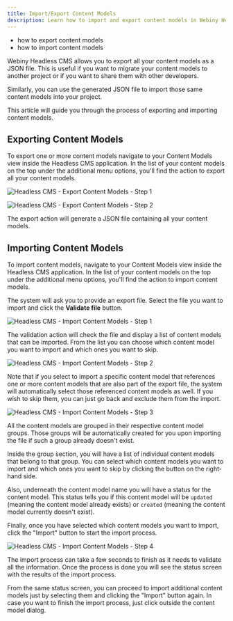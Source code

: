 ```yaml
---
title: Import/Export Content Models
description: Learn how to import and export content models in Webiny Headless CMS.
---
```



<Alert type="success" title="WHAT YOU'LL LEARN">

- how to export content models
- how to import content models

</Alert>

Webiny Headless CMS allows you to export all your content models as a JSON file. This is useful if you want to migrate your content models to another project or if you want to share them with other developers.

Similarly, you can use the generated JSON file to import those same content models into your project. 

This article will guide you through the process of exporting and importing content models.

## Exporting Content Models

To export one or more content models navigate to your Content Models view inside the Headless CMS application. In the list of your content models on the top under the additional menu options, you'll find the action to export all your content models. 

![Headless CMS - Export Content Models - Step 1](./assets/import-export-content-models/export-content-models-step-1.png)

![Headless CMS - Export Content Models - Step 2](./assets/import-export-content-models/export-content-models-step-2.png)

The export action will generate a JSON file containing all your content models. 

## Importing Content Models

To import content models, navigate to your Content Models view inside the Headless CMS application. In the list of your content models on the top under the additional menu options, you'll find the action to import content models.

The system will ask you to provide an export file. Select the file you want to import and click the **Validate file** button.


![Headless CMS - Import Content Models - Step 1](./assets/import-export-content-models/import-content-models-step-1.png)

The validation action will check the file and display a list of content models that can be imported. From the list you can choose which content model you want to import and which ones you want to skip. 

![Headless CMS - Import Content Models - Step 2](./assets/import-export-content-models/import-content-models-step-2.png)


<Alert type="success" title="Auto select referenced models">

Note that if you select to import a specific content model that references one or more content models that are also part of the export file, the system will automatically select those referenced content models as well. If you wish to skip them, you can just go back and exclude them from the import.

</Alert>


![Headless CMS - Import Content Models - Step 3](./assets/import-export-content-models/import-content-models-step-3.png)

All the content models are grouped in their respective content model groups. Those groups will be automatically created for you upon importing the file if such a group already doesn't exist. 

Inside the group section, you will have a list of individual content models that belong to that group. You can select which content models you want to import and which ones you want to skip by clicking the button on the right-hand side. 

Also, underneath the content model name you will have a status for the content model. This status tells you if this content model will be `updated` (meaning the content model already exists) or `created` (meaning the content model currently doesn't exist). 

Finally, once you have selected which content models you want to import, click the "Import" button to start the import process.

![Headless CMS - Import Content Models - Step 4](./assets/import-export-content-models/import-content-models-step-4.png)

The import process can take a few seconds to finish as it needs to validate all the information. Once the process is done you will see the status screen with the results of the import process.

From the same status screen, you can proceed to import additional content models just by selecting them and clicking the "Import" button again. In case you want to finish the import process, just click outside the content model dialog. 